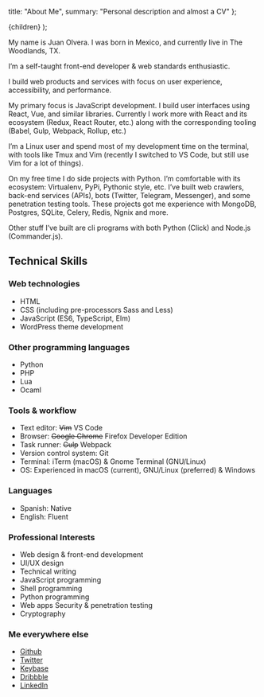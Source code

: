 
  title: "About Me",
  summary: "Personal description and almost a CV"
};

  <Page path={url.pathname} meta={meta}>
    {children}
  </Page>
);

My name is Juan Olvera. I was born in Mexico, and currently live in The Woodlands, TX.

I’m a self-taught front-end developer & web standards enthusiastic.

I build web products and services with focus on user experience, accessibility, and performance.

My primary focus is JavaScript development. I build user interfaces using React, Vue, and similar libraries. Currently I work more with React and its ecosystem (Redux, React Router, etc.) along with the corresponding tooling (Babel, Gulp, Webpack, Rollup, etc.)

I’m a Linux user and spend most of my development time on the terminal, with tools like Tmux and Vim (recently I switched to VS Code, but still use Vim for a lot of things).

On my free time I do side projects with Python. I’m comfortable with its ecosystem: Virtualenv, PyPi, Pythonic style, etc. I’ve built web crawlers, back-end services (APIs), bots (Twitter, Telegram, Messenger), and some penetration testing tools. These projects got me experience with MongoDB, Postgres, SQLite, Celery, Redis, Ngnix and more.

Other stuff I’ve built are cli programs with both Python (Click) and Node.js (Commander.js).

## Technical Skills

### Web technologies

- HTML
- CSS (including pre-processors Sass and Less)
- JavaScript (ES6, TypeScript, Elm)
- WordPress theme development

### Other programming languages

- Python
- PHP
- Lua
- Ocaml

### Tools & workflow

- Text editor: <strike>Vim</strike> VS Code
- Browser: <strike>Google Chrome</strike> Firefox Developer Edition
- Task runner: <strike>Gulp</strike> Webpack
- Version control system: Git
- Terminal: iTerm (macOS) & Gnome Terminal (GNU/Linux)
- OS: Experienced in macOS (current), GNU/Linux (preferred) & Windows

### Languages

- Spanish: Native
- English: Fluent

### Professional Interests

- Web design & front-end development
- UI/UX design
- Technical writing
- JavaScript programming
- Shell programming
- Python programming
- Web apps Security & penetration testing
- Cryptography

### Me everywhere else

- [Github](https://github.com/thinkxl)
- [Twitter](https://twitter.com/_jolvera)
- [Keybase](https://keybase.io/thinkxl)
- [Dribbble](https://dribbble.com/thinkxl)
- [LinkedIn](https://www.linkedin.com/in/juanolvera)
